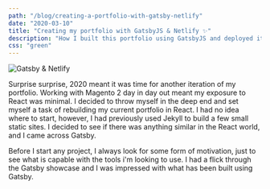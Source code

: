 ```yaml
---
path: "/blog/creating-a-portfolio-with-gatsby-netlify"
date: "2020-03-10"
title: "Creating my portfolio with GatsbyJS & Netlify ✨"
description: "How I built this portfolio using GatsbyJS and deployed it using Netlify"
css: "green"
---
```



![Gatsby & Netlify](./gatsby-netlify.png)

Surprise surprise, 2020 meant it was time for another iteration of my portfolio. Working with Magento 2 day in day out meant my exposure to React was minimal. I decided to throw myself in the deep end and set myself a task of rebuilding my current portfolio in React. I had no idea where to start, however, I had previously used Jekyll to build a few small static sites. I decided to see if there was anything similar in the React world, and I came across Gatsby. 

Before I start any project, I always look for some form of motivation, just to see what is capable with the tools i'm looking to use. I had a flick through the Gatsby showcase and I was impressed with what has been built using Gatsby. 